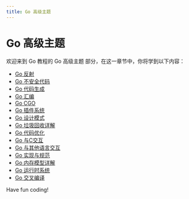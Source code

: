 ```yaml
---
title: Go 高级主题
---
```


# Go 高级主题

欢迎来到 Go 教程的 Go 高级主题 部分，在这一章节中，你将学到以下内容：

- [Go 反射](./0-go-reflection.mdx)
- [Go 不安全代码](./1-go-unsafe-code.mdx)
- [Go 代码生成](./2-go-code-generation.mdx)
- [Go 汇编](./3-go-compilation.mdx)
- [Go CGO](./4-go-cgo.mdx)
- [Go 插件系统](./5-go-plugin-system.mdx)
- [Go 设计模式](./6-go-design-mode.mdx)
- [Go 垃圾回收详解](./7-go-garbage-collection-explained-in-detail.mdx)
- [Go 代码优化](./8-go-code-optimization.mdx)
- [Go 与C交互](./9-go-interacts-with-c.mdx)
- [Go 与其他语言交互](./10-go-interacts-with-other-languages.mdx)
- [Go 实现与规范](./11-go-implementation-and-specification.mdx)
- [Go 内存模型详解](./12-go-memory-model-explained-in-detail.mdx)
- [Go 运行时系统](./13-go-runtime-system.mdx)
- [Go 交叉编译](./14-go-cross-compilation.mdx)

Have fun coding!